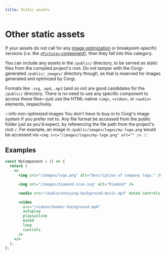 ```yaml
---
title: Static assets
---
```


# Other static assets

If your assets do not call for any [image optimization](./image-optimization) or breakpoint-specific versions (i.e. the [`<Picture>` component](./picture-component)), then they fall into this category.

You can include any assets in the `/public/` directory, to be served as static files from the compiled project's root. Do not tamper with the Corgi-generated `/public/_images/` directory though, as that is reserved for images generated and optimized by Corgi.

Formats like `.svg`, `.mp4`, `.mp3` (and so on) are good candidates for the `/public/` directory. There is no need to use any specific component to access these files—just use the HTML-native `<img>`, `<video>`, or `<audio>` elements, respectively.

:::info non-optimized images
You don't _have_ to buy-in to Corgi's image system if you prefer not to. Any file format be accessed from the public folder just as you'd expect, by referencing the file path from the project's root `/`. For example, an image in `/public/images/logos/my-logo.png` would be accessed via `<img src="/images/logos/my-logo.png" alt="" />`.
:::

## Examples

```jsx
const MyComponent = () => {
  return (
    <>
      <img src="/images/logo.png" alt="Description of company logo." />

      <img src="/images/diamond-icon.svg" alt="Diamond" />

      <audio src="/audio/annoying-background-music.mp3" muted controls />

      <video
        src="/videos/header-background.mp4"
        autoplay
        playsinline
        muted
        loop
        controls
      />
    </>
  );
};
```
